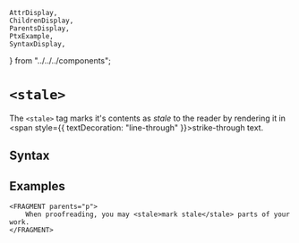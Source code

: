     AttrDisplay,
    ChildrenDisplay,
    ParentsDisplay,
    PtxExample,
    SyntaxDisplay,
} from "../../../components";

# `<stale>`

The `<stale>` tag marks it's contents as _stale_ to the reader by rendering it
in <span style={{ textDecoration: "line-through" }}>strike-through text</span>.

## Syntax

<SyntaxDisplay name="stale" />

## Examples

```ptx-example
<FRAGMENT parents="p">
    When proofreading, you may <stale>mark stale</stale> parts of your work.
</FRAGMENT>
```
